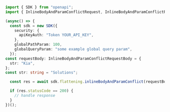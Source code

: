 ```typescript showLineNumbers copy filename="Inline Body And Param Conflict usage example"
import { SDK } from "openapi";
import { InlineBodyAndParamConflictRequest, InlineBodyAndParamConflictRequestBody } from "openapi/dist/sdk/models/operations";

(async() => {
  const sdk = new SDK({
    security: {
      apiKeyAuth: "Token YOUR_API_KEY",
    },
    globalPathParam: 100,
    globalQueryParam: "some example global query param",
  });
const requestBody: InlineBodyAndParamConflictRequestBody = {
  str: "Kia",
};
const str: string = "Solutions";

  const res = await sdk.flattening.inlineBodyAndParamConflict(requestBody, str);

  if (res.statusCode == 200) {
    // handle response
  }
})();
```
